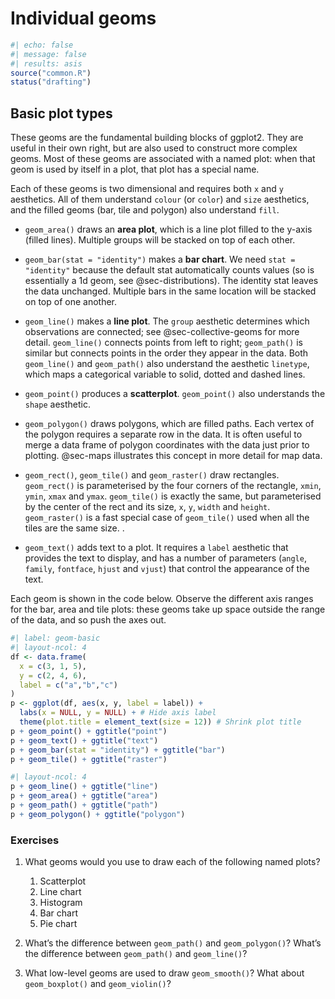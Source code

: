 # Individual geoms {#sec-individual-geoms}

```r
#| echo: false
#| message: false
#| results: asis
source("common.R")
status("drafting")
```

## Basic plot types {#sec-basics}

These geoms are the fundamental building blocks of ggplot2.
They are useful in their own right, but are also used to construct more complex geoms.
Most of these geoms are associated with a named plot: when that geom is used by itself in a plot, that plot has a special name.

Each of these geoms is two dimensional and requires both `x` and `y` aesthetics.
All of them understand `colour` (or `color`) and `size` aesthetics, and the filled geoms (bar, tile and polygon) also understand `fill`.

-   `geom_area()` draws an **area plot**, which is a line plot filled to the y-axis (filled lines).
    Multiple groups will be stacked on top of each other.
    \index{Area plot} \indexf{geom\_area}

-   `geom_bar(stat = "identity")` makes a **bar chart**.
    We need `stat = "identity"` because the default stat automatically counts values (so is essentially a 1d geom, see @sec-distributions).
    The identity stat leaves the data unchanged.
    Multiple bars in the same location will be stacked on top of one another.\index{Barchart} \indexf{geom\_bar}

-   `geom_line()` makes a **line plot**.
    The `group` aesthetic determines which observations are connected; see @sec-collective-geoms for more detail.
    `geom_line()` connects points from left to right; `geom_path()` is similar but connects points in the order they appear in the data.
    Both `geom_line()` and `geom_path()` also understand the aesthetic `linetype`, which maps a categorical variable to solid, dotted and dashed lines.
    \index{Line plot} \indexf{geom\_line} \indexf{geom\_path}

-   `geom_point()` produces a **scatterplot**.
    `geom_point()` also understands the `shape` aesthetic.
    \indexf{geom\_point}

-   `geom_polygon()` draws polygons, which are filled paths.
    Each vertex of the polygon requires a separate row in the data.
    It is often useful to merge a data frame of polygon coordinates with the data just prior to plotting.
    @sec-maps illustrates this concept in more detail for map data.
    \indexf{geom\_polygon}

-   `geom_rect()`, `geom_tile()` and `geom_raster()` draw rectangles.
    `geom_rect()` is parameterised by the four corners of the rectangle, `xmin`, `ymin`, `xmax` and `ymax`.
    `geom_tile()` is exactly the same, but parameterised by the center of the rect and its size, `x`, `y`, `width` and `height`.
    `geom_raster()` is a fast special case of `geom_tile()` used when all the tiles are the same size.
    \index{Image plot} \index{Level plot} \indexf{geom\_tile}.
    \indexf{geom\_rect} \indexf{geom\_raster}

-   `geom_text()` adds text to a plot.
    It requires a `label` aesthetic that provides the text to display, and has a number of parameters (`angle`, `family`, `fontface`, `hjust` and `vjust`) that control the appearance of the text.

Each geom is shown in the code below.
Observe the different axis ranges for the bar, area and tile plots: these geoms take up space outside the range of the data, and so push the axes out.

```r
#| label: geom-basic
#| layout-ncol: 4
df <- data.frame(
  x = c(3, 1, 5), 
  y = c(2, 4, 6), 
  label = c("a","b","c")
)
p <- ggplot(df, aes(x, y, label = label)) + 
  labs(x = NULL, y = NULL) + # Hide axis label
  theme(plot.title = element_text(size = 12)) # Shrink plot title
p + geom_point() + ggtitle("point")
p + geom_text() + ggtitle("text")
p + geom_bar(stat = "identity") + ggtitle("bar")
p + geom_tile() + ggtitle("raster")
```

```r
#| layout-ncol: 4
p + geom_line() + ggtitle("line")
p + geom_area() + ggtitle("area")
p + geom_path() + ggtitle("path")
p + geom_polygon() + ggtitle("polygon")
```

### Exercises

1.  What geoms would you use to draw each of the following named plots?

    1.  Scatterplot
    2.  Line chart
    3.  Histogram
    4.  Bar chart
    5.  Pie chart

2.  What's the difference between `geom_path()` and `geom_polygon()`?
    What's the difference between `geom_path()` and `geom_line()`?

3.  What low-level geoms are used to draw `geom_smooth()`?
    What about `geom_boxplot()` and `geom_violin()`?
